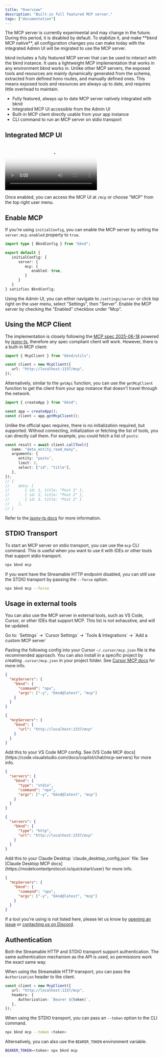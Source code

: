 ```yaml
---
title: "Overview"
description: "Built-in full featured MCP server."
tags: ["documentation"]
---
```



<Callout type="warning">
   The MCP server is currently experimental and may change in the future. During this period, it is disabled by default. To stabilize it, and make **bknd MCP native**, all configuration changes you can make today with the integrated Admin UI will be migrated to use the MCP server.
</Callout>

bknd includes a fully featured MCP server that can be used to interact with the bknd instance. It uses a lightweight MCP implementation that works in any environment bknd works in. Unlike other MCP servers, the exposed tools and resources are mainly dynamically generated from the schema, extracted from defined hono routes, and manually defined ones. This means exposed tools and resources are always up to date, and requires little overhead to maintain. 

- Fully featured, always up to date MCP server natively integrated with bknd
- Integrated MCP UI accessible from the Admin UI
- Built-in MCP client directly usable from your app instance
- CLI command to run an MCP server on stdio transport


## Integrated MCP UI
<video controls poster="/content/mcp/v0.17_mcp_o_frame_12.5s.jpg">
   <source src="/content/mcp/v0.17_mcp_o.mp4" type="video/mp4" />
</video>

Once enabled, you can access the MCP UI at `/mcp` or choose "MCP" from the top right user menu.

## Enable MCP

If you're using `initialConfig`, you can enable the MCP server by setting the `server.mcp.enabled` property to `true`.

```typescript
import type { BkndConfig } from "bknd";

export default {
   initialConfig: {
      server: {
         mcp: {
            enabled: true,
         }
      }
   }   
} satisfies BkndConfig;
```

Using the Admin UI, you can either navigate to `/settings/server` or click top right on the user menu, select "Settings", then "Server". Enable the MCP server by checking the "Enabled" checkbox under "Mcp".

## Using the MCP Client

The implementation is closely following the [MCP spec 2025-06-18](https://modelcontextprotocol.io/specification/2025-06-18) powered by [jsonv-ts](https://github.com/jsonv-ts/jsonv-ts), therefore any spec compliant client will work. However, there is a built-in MCP client:

```typescript
import { McpClient } from "bknd/utils";

const client = new McpClient({
   url: "http://localhost:1337/mcp",
});
```

Alternatively, similar to the `getApi` function, you can use the `getMcpClient` function to get the client from your app instance that doesn't travel through the network.

```typescript
import { createApp } from "bknd";

const app = createApp();
const client = app.getMcpClient();
```

Unlike the official spec requires, there is no initialization required, but supported. Without connecting, initialization or fetching the list of tools, you can directly call them. For example, you could fetch a list of `posts`:

```typescript
const result = await client.callTool({
   name: "data_entity_read_many",
   arguments: {
      entity: "posts",
      limit: 3,
      select: ["id", "title"],
   },
});
// {
//    data: [
//       { id: 1, title: "Post 1" },
//       { id: 2, title: "Post 2" },
//       { id: 3, title: "Post 3" }
//    ],
// }
```

Refer to the [jsonv-ts docs](https://github.com/dswbx/jsonv-ts#mcp-client) for more information.

## STDIO Transport

To start an MCP server on stdio transport, you can use the `mcp` CLI command. This is useful when you want to use it with IDEs or other tools that support stdio transport.

```bash
npx bknd mcp
```

If you want have the Streamable HTTP endpoint disabled, you can still use the STDIO transport by passing the `--force` option.

```bash
npx bknd mcp --force
```

## Usage in external tools

You can also use the MCP server in external tools, such as VS Code, Cursor, or other IDEs that support MCP. This list is not exhaustive, and will be updated. 

<Accordions type="single">
<Accordion title="Cursor">
Go to: `Settings` -> `Cursor Settings` -> `Tools & Integrations` -> `Add a custom MCP server`

Pasting the following config into your Cursor `~/.cursor/mcp.json` file is the recommended approach. You can also install in a specific project by creating `.cursor/mcp.json` in your project folder. See [Cursor MCP docs](https://docs.cursor.com/context/model-context-protocol) for more info.

```json tab="Local"
{
  "mcpServers": {
    "bknd": {
      "command": "npx",
      "args": ["-y", "bknd@latest", "mcp"]
    }
  }
}
```

```json tab="Remote"
{
  "mcpServers": {
    "bknd": {
      "url": "http://localhost:1337/mcp"
    }
  }
}
```
</Accordion>

<Accordion title="VS Code">
Add this to your VS Code MCP config. See [VS Code MCP docs](https://code.visualstudio.com/docs/copilot/chat/mcp-servers) for more info.

```json tab="Local"
{
  "servers": {
    "bknd": {
      "type": "stdio",
      "command": "npx",
      "args": ["-y", "bknd@latest", "mcp"]
    }
  }
}
```

```json tab="Remote"
{
  "servers": {
    "bknd": {
      "type": "http",
      "url": "http://localhost:1337/mcp"
    }
  }
}
```
</Accordion>

<Accordion title="Claude Desktop">
Add this to your Claude Desktop `claude_desktop_config.json` file. See [Claude Desktop MCP docs](https://modelcontextprotocol.io/quickstart/user) for more info.
  
```json title="claude_desktop_config.json"
{
  "mcpServers": {
    "bknd": {
      "command": "npx",
      "args": ["-y", "bknd@latest", "mcp"]
    }
  }
}
```
  </Accordion>
</Accordions>

If a tool you're using is not listed here, please let us know by [opening an issue](https://github.com/bknd-dev/bknd/issues/new) or [contacting us on Discord](https://discord.com/invite/Qjz9nNHYTB).

## Authentication

Both the Streamable HTTP and STDIO transport support authentication. The same authentication mechanism as the API is used, so permissions work the exact same way.

When using the Streamable HTTP transport, you can pass the `Authorization` header to the client.

```typescript
const client = new McpClient({
   url: "http://localhost:1337/mcp",
   headers: {
      Authorization: `Bearer ${token}`,
   },
});
```

When using the STDIO transport, you can pass an `--token` option to the CLI command.

```bash
npx bknd mcp --token <token>
```

Alternatively, you can also use the `BEARER_TOKEN` environment variable.

```bash
BEARER_TOKEN=<token> npx bknd mcp
```
